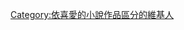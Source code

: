 {{noteTA
|1=zh:沙林格;zh-hans:塞林格;zh-hant:沙林格;zh-cn:塞林格;zh-tw:沙林傑;zh-hk:沙林傑;zh-mo:沙林傑;
}}
[[Category:依喜愛的小說作品區分的維基人|Category:依喜愛的小說作品區分的維基人]]